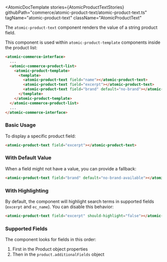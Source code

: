 

<Meta of={AtomicProductTextStories} />

<AtomicDocTemplate
  stories={AtomicProductTextStories}
  githubPath="commerce/atomic-product-text/atomic-product-text.ts"
  tagName="atomic-product-text"
  className="AtomicProductText"
>

The `atomic-product-text` component renders the value of a string product field.

This component is used within `atomic-product-template` components inside the product list:

```html
<atomic-commerce-interface>
  ...
  <atomic-commerce-product-list>
    <atomic-product-template>
      <template>
        <atomic-product-text field="name"></atomic-product-text>
        <atomic-product-text field="excerpt"></atomic-product-text>
        <atomic-product-text field="brand" default="no-brand"></atomic-product-text>
      </template>
    </atomic-product-template>
  </atomic-commerce-product-list>
  ...
</atomic-commerce-interface>
```

### Basic Usage

To display a specific product field:

```html
<atomic-product-text field="excerpt"></atomic-product-text>
```

### With Default Value

When a field might not have a value, you can provide a fallback:

```html
<atomic-product-text field="brand" default="no-brand-available"></atomic-product-text>
```

### With Highlighting

By default, the component will highlight search terms in supported fields (`excerpt` and `ec_name`). You can disable this behavior:

```html
<atomic-product-text field="excerpt" should-highlight="false"></atomic-product-text>
```

### Supported Fields

The component looks for fields in this order:
1. First in the Product object properties
2. Then in the `product.additionalFields` object

</AtomicDocTemplate>

